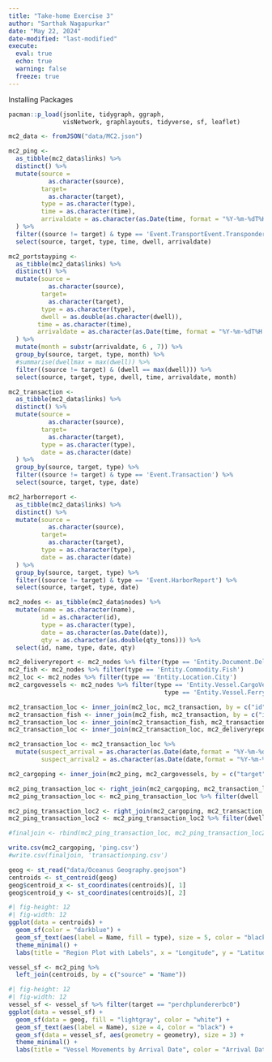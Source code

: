 ```yaml
---
title: "Take-home Exercise 3"
author: "Sarthak Nagapurkar"
date: "May 22, 2024"
date-modified: "last-modified"
execute: 
  eval: true
  echo: true
  warning: false
  freeze: true
---
```


Installing Packages

```r
pacman::p_load(jsonlite, tidygraph, ggraph,
               visNetwork, graphlayouts, tidyverse, sf, leaflet)
```

```r
mc2_data <- fromJSON("data/MC2.json")
```

```r
mc2_ping <-
  as_tibble(mc2_data$links) %>%
  distinct() %>%
  mutate(source =
           as.character(source),
         target=
           as.character(target),
         type = as.character(type),
         time = as.character(time),
         arrivaldate = as.character(as.Date(time, format = "%Y-%m-%dT%H:%M:%S"))
  ) %>%
  filter((source != target) & type == 'Event.TransportEvent.TransponderPing') %>%
  select(source, target, type, time, dwell, arrivaldate)
```

```r
mc2_portstayping <-
  as_tibble(mc2_data$links) %>%
  distinct() %>%
  mutate(source =
           as.character(source),
         target=
           as.character(target),
         type = as.character(type),
         dwell = as.double(as.character(dwell)),
        time = as.character(time),
        arrivaldate = as.character(as.Date(time, format = "%Y-%m-%dT%H:%M:%S"))
  ) %>%
  mutate(month = substr(arrivaldate, 6 , 7)) %>%
  group_by(source, target, type, month) %>%
  #summarise(dwellmax = max(dwell)) %>%
  filter((source != target) & (dwell == max(dwell))) %>%
  select(source, target, type, dwell, time, arrivaldate, month)
```

```r
mc2_transaction <-
  as_tibble(mc2_data$links) %>%
  distinct() %>%
  mutate(source =
           as.character(source),
         target=
           as.character(target),
         type = as.character(type),
         date = as.character(date)
  ) %>%
  group_by(source, target, type) %>%
  filter((source != target) & type == 'Event.Transaction') %>%
  select(source, target, type, date)
```

```r
mc2_harborreport <-
  as_tibble(mc2_data$links) %>%
  distinct() %>%
  mutate(source =
           as.character(source),
         target=
           as.character(target),
         type = as.character(type),
         date = as.character(date)
  ) %>%
  group_by(source, target, type) %>%
  filter((source != target) & type == 'Event.HarborReport') %>%
  select(source, target, type, date)
```

```r
mc2_nodes <- as_tibble(mc2_data$nodes) %>%
  mutate(name = as.character(name),
         id = as.character(id),
         type = as.character(type),
         date = as.character(as.Date(date)),
         qty = as.character(as.double(qty_tons))) %>%
  select(id, name, type, date, qty)
```

```r
mc2_deliveryreport <- mc2_nodes %>% filter(type == 'Entity.Document.DeliveryReport')
mc2_fish <- mc2_nodes %>% filter(type == 'Entity.Commodity.Fish')
mc2_loc <- mc2_nodes %>% filter(type == 'Entity.Location.City')
mc2_cargovessels <- mc2_nodes %>% filter(type == 'Entity.Vessel.CargoVessel' |
                                           type == 'Entity.Vessel.Ferry.Cargo')
```

```r
mc2_transaction_loc <- inner_join(mc2_loc, mc2_transaction, by = c("id" = "target"))
mc2_transaction_fish <- inner_join(mc2_fish, mc2_transaction, by = c("id" = "target"))
mc2_transaction_loc <- inner_join(mc2_transaction_fish, mc2_transaction_loc, by = c("source" = "source"))
mc2_transaction_loc <- inner_join(mc2_transaction_loc, mc2_deliveryreport, by = c("source" = "id"))
```

```r
mc2_transaction_loc <- mc2_transaction_loc %>%
  mutate(suspect_arrival = as.character(as.Date(date,format = "%Y-%m-%d") - 1),
         suspect_arrival2 = as.character(as.Date(date,format = "%Y-%m-%d")))
```

```r
mc2_cargoping <- inner_join(mc2_ping, mc2_cargovessels, by = c("target" = "id"))
```

```r
mc2_ping_transaction_loc <- right_join(mc2_cargoping, mc2_transaction_loc, by = c("source" = "id.y", "arrivaldate" = "suspect_arrival"))
mc2_ping_transaction_loc <- mc2_ping_transaction_loc %>% filter(dwell != 0.000)
```

```r
mc2_ping_transaction_loc2 <- right_join(mc2_cargoping, mc2_transaction_loc, by = c("source" = "id.y", "arrivaldate" = "suspect_arrival2"))
mc2_ping_transaction_loc2 <- mc2_ping_transaction_loc2 %>% filter(dwell != 0.000)
```

```r
#finaljoin <- rbind(mc2_ping_transaction_loc, mc2_ping_transaction_loc2)

```

```r
write.csv(mc2_cargoping, 'ping.csv')
#write.csv(finaljoin, 'transactionping.csv')
```

```r
geog <- st_read("data/Oceanus Geography.geojson")
centroids <- st_centroid(geog)
geog$centroid_x <- st_coordinates(centroids)[, 1]
geog$centroid_y <- st_coordinates(centroids)[, 2]
```

```r
#| fig-height: 12
#| fig-width: 12
ggplot(data = centroids) +
  geom_sf(color = "darkblue") +
  geom_sf_text(aes(label = Name, fill = type), size = 5, color = "black") +
  theme_minimal() +
  labs(title = "Region Plot with Labels", x = "Longitude", y = "Latitude")
```

```r
vessel_sf <- mc2_ping %>%
  left_join(centroids, by = c("source" = "Name"))
```

```r
#| fig-height: 12
#| fig-width: 12
vessel_sf <- vessel_sf %>% filter(target == "perchplundererbc0")
ggplot(data = vessel_sf) +
  geom_sf(data = geog, fill = "lightgray", color = "white") +
  geom_sf_text(aes(label = Name), size = 4, color = "black") +
  geom_sf(data = vessel_sf, aes(geometry = geometry), size = 3) +
  theme_minimal() +
  labs(title = "Vessel Movements by Arrival Date", color = "Arrival Date", x = "Longitude", y = "Latitude")
```
